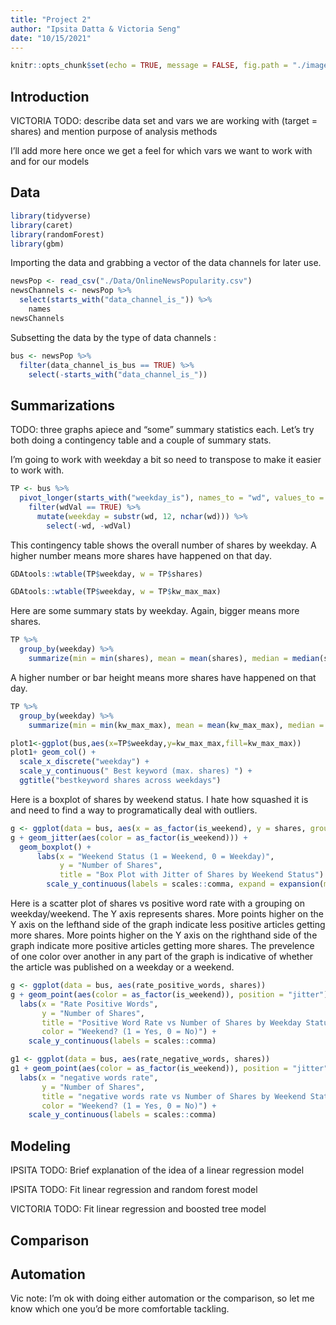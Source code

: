```yaml
---
title: "Project 2"
author: "Ipsita Datta & Victoria Seng"
date: "10/15/2021"
---
```


```r
knitr::opts_chunk$set(echo = TRUE, message = FALSE, fig.path = "./images/")
```

## Introduction

VICTORIA TODO: describe data set and vars we are working with (target = shares) and mention purpose of analysis methods

I'll add more here once we get a feel for which vars we want to work with and for our models

## Data

```r
library(tidyverse)
library(caret)
library(randomForest)
library(gbm)
```

Importing the data and grabbing a vector of the data channels for later use.

```r
newsPop <- read_csv("./Data/OnlineNewsPopularity.csv")
newsChannels <- newsPop %>%
  select(starts_with("data_channel_is_")) %>%
    names
newsChannels
```

Subsetting the data by the type of data channels :

```r
bus <- newsPop %>%
  filter(data_channel_is_bus == TRUE) %>%
    select(-starts_with("data_channel_is_"))
```

## Summarizations

TODO: three graphs apiece and "some" summary statistics each. Let's try both doing a contingency table and a couple of summary stats.

I'm going to work with weekday a bit so need to transpose to make it easier to work with.

```r
TP <- bus %>%
  pivot_longer(starts_with("weekday_is"), names_to = "wd", values_to = "wdVal") %>%
    filter(wdVal == TRUE) %>%
      mutate(weekday = substr(wd, 12, nchar(wd))) %>%
        select(-wd, -wdVal) 
```

This contingency table shows the overall number of shares by weekday. A higher number means more shares have happened on that day.

```r
GDAtools::wtable(TP$weekday, w = TP$shares)
```

```r
GDAtools::wtable(TP$weekday, w = TP$kw_max_max)
```
Here are some summary stats by weekday. Again, bigger means more shares.

```r
TP %>%
  group_by(weekday) %>%
    summarize(min = min(shares), mean = mean(shares), median = median(shares), iqr = IQR(shares), max = max(shares))
```
A higher number or bar height means more shares have happened on that day.
```r
TP %>%
  group_by(weekday) %>%
    summarize(min = min(kw_max_max), mean = mean(kw_max_max), median = median(kw_max_max), stddev=sd(kw_max_max),iqr = IQR(kw_max_max), max = max(kw_max_max))
```
```r
plot1<-ggplot(bus,aes(x=TP$weekday,y=kw_max_max,fill=kw_max_max))
plot1+ geom_col() + 
  scale_x_discrete("weekday") + 
  scale_y_continuous(" Best keyword (max. shares) ") +
  ggtitle("bestkeyword shares across weekdays") 
```

Here is a boxplot of shares by weekend status. I hate how squashed it is and need to find a way to programatically deal with outliers. 

```r
g <- ggplot(data = bus, aes(x = as_factor(is_weekend), y = shares, group = as_factor(is_weekend)))
g + geom_jitter(aes(color = as_factor(is_weekend))) +
  geom_boxplot() +
      labs(x = "Weekend Status (1 = Weekend, 0 = Weekday)", 
           y = "Number of Shares", 
           title = "Box Plot with Jitter of Shares by Weekend Status") +
        scale_y_continuous(labels = scales::comma, expand = expansion(mult = c(0,0)))
```

Here is a scatter plot of shares vs positive word rate with a grouping on weekday/weekend. The Y axis represents shares. More points higher on the Y axis on the lefthand side of the graph indicate less positive articles getting more shares. More points higher on the Y axis on the righthand side of the graph indicate more positive articles getting more shares. The prevelence of one color over another in any part of the graph is indicative of whether the article was published on a weekday or a weekend.

```r
g <- ggplot(data = bus, aes(rate_positive_words, shares))
g + geom_point(aes(color = as_factor(is_weekend)), position = "jitter") + 
  labs(x = "Rate Positive Words", 
       y = "Number of Shares", 
       title = "Positive Word Rate vs Number of Shares by Weekday Status",
       color = "Weekend? (1 = Yes, 0 = No)") + 
    scale_y_continuous(labels = scales::comma)
```

```r
g1 <- ggplot(data = bus, aes(rate_negative_words, shares))
g1 + geom_point(aes(color = as_factor(is_weekend)), position = "jitter") + 
  labs(x = "negative words rate", 
       y = "Number of Shares", 
       title = "negative words rate vs Number of Shares by Weekend Status",
       color = "Weekend? (1 = Yes, 0 = No)") + 
    scale_y_continuous(labels = scales::comma) 
```


## Modeling

IPSITA TODO: Brief explanation of the idea of a linear regression model

IPSITA TODO: Fit linear regression and random forest model

VICTORIA TODO: Fit linear regression and boosted tree model

## Comparison

## Automation

Vic note: I'm ok with doing either automation or the comparison, so let me know which one you'd be more comfortable tackling. 